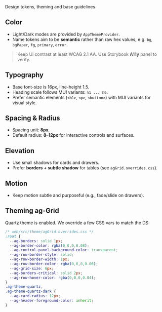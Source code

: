 
<Meta title="Docs/Foundations" />

<Title>Foundations</Title>
<Subtitle>Design tokens, theming and base guidelines</Subtitle>

## Color

- Light/Dark modes are provided by `AppThemeProvider`.
- Name tokens aim to be **semantic** rather than raw hex values, e.g. `bg`, `bgPaper`, `fg`, `primary`, `error`.

> Keep UI contrast at least WCAG 2.1 AA. Use Storybook **A11y** panel to verify.

## Typography

- Base font-size is 16px, line-height 1.5.
- Heading scale follows MUI variants: `h1 ... h6`.
- Prefer semantic elements (`<h1>`, `<p>`, `<button>`) with MUI variants for visual style.

## Spacing & Radius

- Spacing unit: **8px**.
- Default radius: **8–12px** for interactive controls and surfaces.

## Elevation

- Use small shadows for cards and drawers.
- Prefer **borders + subtle shadow** for tables (see `agGrid.overrides.css`).

## Motion

- Keep motion subtle and purposeful (e.g., fade/slide on drawers).

## Theming ag-Grid

Quartz theme is enabled. We override a few CSS vars to match the DS:

```css
/* web/src/theme/agGrid.overrides.css */
:root {
  --ag-borders: solid 1px;
  --ag-border-color: rgba(0,0,0,0.08);
  --ag-control-panel-background-color: transparent;
  --ag-row-border-style: solid;
  --ag-row-border-width: 1px;
  --ag-row-border-color: rgba(0,0,0,0.06);
  --ag-grid-size: 6px;
  --ag-borders-critical: solid 2px;
  --ag-row-hover-color: rgba(0,0,0,0.04);
}
.ag-theme-quartz,
.ag-theme-quartz-dark {
  --ag-card-radius: 12px;
  --ag-header-foreground-color: inherit;
}
```

